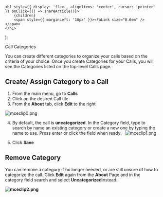 

    <h1 style={{ display: 'flex', alignItems: 'center', cursor: 'pointer' }} onClick={() => shareArticle()}>
        {children} 
        <span style={{ marginLeft: '10px' }}><FaLink size="0.6em" /></span>
    </h1>
);

<ToastContainer />

<ClickableTitle>Call Categories</ClickableTitle>




You can create different categories to organize your calls based on the criteria of your choice. Once you create Categories for your Calls, you will see the Categories listed on the top-level Calls page.


## Create/ Assign Category to a Call


1. From the main menu, go to **Calls**   
2. Click on the desired Call tile   
3. From the **About** tab, click **Edit** to the right


![mceclip0.png](../../../resources/article-images/13763008369939-Call-Categories_1.png)


4. By default, the call is **uncategorized**. In the Category field, type to search by name an existing category or create a new one by typing the name to use. Press enter or click the field when ready.   ![mceclip1.png](../../../resources/article-images/13763008369939-Call-Categories_2.png)


5. Click **Save**


## Remove Category


You can remove a category if no longer needed, or are still unsure of how to categorize the call. Click **Edit** again from the **About** Page and in the category field search and select **Uncategorized**instead. 


**![mceclip2.png](../../../resources/article-images/13763008369939-Call-Categories_3.png)**



